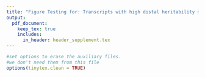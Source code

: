 ```yaml
---
title: "Figure Testing for: Transcripts with high distal heritability mediate genetic effects on complex metabolic traits"
output: 
  pdf_document:
    keep_tex: true
    includes:
      in_header: header_supplement.tex
---
```


```r
#set options to erase the auxiliary files. 
#we don't need them from this file
options(tinytex.clean = TRUE)
```

\begin{figure}[ht!]
\includegraphics[width=\textwidth]{Figures/Fig1_trait_overview.pdf} 
\caption{Clinical overview. \textbf{A.} Distributions of final body 
weight in the diversity outbred mice. Sex is indicated by color. 
The average B6 male and female adult weights at 24 weeks of 
age are indicated by blue and green bars on the x-axis. \textbf{B.} 
The distribution of final fasting glucose across the population split 
by sex. Normal, pre-diabetic, and diabetic fasting glucose levels for 
mice are shown by colored bars along the x-axis. \textbf{C.} Males 
had higher fasting blood glucose on average than females 
($p = 9.1\times10^{-15}$). \textbf{D.} The relationship between 
food consumption and body weight for both sexes. \textbf{E.} 
Relationship between body weight and fasting glucose for both 
sexes. \textbf{F.} Heritability estimates for each physiological trait. 
Bars show standard error of the estimate. \textbf{G.} Correlation 
structure between pairs of physiological traits. The lower triangle 
shows Pearson correlation coefficients between pairs of traits (r). 
The upper triangle shows the Pearson correlation coefficient (r) 
between LOD traces of pairs of traits, and diagonal shows the 
estimated heritability of each trait. BMD - bone mineral density,
WPIC - whole pancreas insulin content, Glu tAUC - glucose total area under 
the curve, HOMA IR - homeostatic measurement of insulin resistance, HOMA B - 
homeostatic measure of beta cell health, VLDL - very low-density lipoprotein,
LDL - low-density lipoprotein, IDL - intermediate density lipoprotein, 
HDL - high-density lipoprotein, TG - triglyceride.
}
\label{fig:trait_overview}
\end{figure}

\begin{figure}[ht!]
\includegraphics[width=\textwidth]{Figures/Fig2_motivation.pdf} 
\caption{Transcript heritability and trait relevance. 
\textbf{A.} Distributions of local and distal heritability 
of transcripts across the four tissues. Overall local and 
distal factors contributed equally to transcript heritability. 
The relationship between (\textbf{B.}) local and (\textbf{C.}) 
distal heritability and trait relevance across all four 
tissues. Here trait relevance is defined as the maximum 
correlation between the transcript and all traits. The upper 
and lower dashed line in each panel show the 95th and 5th 
percentile correlation. The solid line shows the mean trait 
correlation in transcripts with increasing variance explained 
either locally (B) or distally (C). Transcripts that are highly 
correlated with traits tended to have low local heritability and 
high distal heritability.}
\label{fig:motivation}
\end{figure}

\begin{figure}[ht!]
\includegraphics[width=5in]{Figures/Fig3_workflow.pdf} 
\caption{High-dimensional mediation. \textbf{A.} Workflow 
indicating major steps of high-dimensional mediation. The 
genotype, transcriptome, and phenotype matrices were 
kernelized to yield single matrices representing the 
relationships between all individuals for each data modality 
($G_K$ = genome kernel, $T_K$ = transcriptome kernel; 
$P_K$ = phenome kernel). High-dimensional mediation 
was applied to these matrices to maximize the direct path 
$G \rightarrow T \rightarrow P$, the mediating pathway 
(arrows), while simultaneously minimizing the direct $G 
\rightarrow P$ pathway (dotted line). The composite 
vectors that resulted from high-dimensional mediation 
were $G_c$, $T_C$, and $P_C$. The partial correlations 
$\rho$ between these vectors indicated perfect mediation. 
Transcript and trait loadings were calculated as described 
in the methods. \textbf{B.} The null distribution of the path 
coefficient derived from 10,000 permutations. The observed model
(red) is compared to models derived from exclusively distal 
(gray) or local genetic effects (brown). The similarity of 
the observed and distal models indicates the full model is 
dominated by distal genetic effects. \textbf{C.} 
The null distribution of the $G_C$-$T_C$ correlation vs. 
the $T_C$-$P_C$ correlation. Comparisons are shown 
to the observed values (red), and those derived from the 
distal-only model (gray) and the local-only model (brown).
}
\label{fig:workflow}
\end{figure}

\begin{figure}[ht!]
\includegraphics[width=\textwidth]{Figures/Fig4_interpretation.pdf} 
\caption{Interpretation of loadings. \textbf{A.} Loadings across traits. 
Body weight and insulin resistance contributed the most 
to the composite trait. \textbf{B.} Phenotype scores across 
individuals. Individuals with large positive phenotype scores 
had higher body weight and insulin resistance than average. 
Individuals with large negative phenotype scores had lower 
body weight and insulin resistance than average. \textbf{C.} 
Distribution of transcript loadings in adipose tissue. For transcripts 
with large positive loadings, higher expression was associated with 
higher phenotype scores. For transcripts with large negative 
loadings, higher expression was associated with lower phenotype 
scores. \textbf{D.} Distributions of loadings across tissues compared 
to null distributions. Shaded areas represent loadings that were more 
extreme than the null distribution. Numbers indicate how many 
transcripts had loadings above and below the extremes of the null. 
Transcripts in adipose tissue had the most extreme loadings indicating 
that transcripts in adipose tissue were the best mediators of the genetic 
effects on body weight and insulin resistance. \textbf{E.} Scatter plots 
showing correlations between composite vectors for the genome 
($G_C$), the transcriptome ($T_C$), and the phenome ($P_C$). The 
$G_C$ - $T_C$ correlation is high, the $T_C$ - $P_C$ correlation is 
high, and there is no significant correlation between $G_C$ and $P_C$. 
This correlation structure is consistent with perfect mediation. Source 
data are provided as a Source Data file.
}
\label{fig:interpretation}
\end{figure}

\begin{figure}[ht!]
\includegraphics[width=\textwidth]{Figures/Fig5_loading_heritability.pdf} 
\caption{Transcripts with high loadings have high distal heritability 
and literature support (bolded gene names). Each panel has a bar plot 
showing the loadings of transcripts selected by different criteria. Bar color indicates the 
tissue of origin. The heat map shows the local (L - left) and distal 
(D - right) heritability of each transcript. \textbf{A.} Loadings for 
the 10 transcripts with the largest positive loadings and the 10 
transcripts with the largest negative loadings for each tissue. 
Distal heritability was significantly higher than local heritability 
(t-test $p < 2.2^{-16}$). \textbf{B.} Loadings of TWAS candidates 
with the 10 largest positive correlations with traits and the largest 
negative correlations with traits across all four tissues. Local and 
distal heritability were not significantly different for this group 
(t-test $p = 0.77$). \textbf{C.} The transcripts with the largest 
local heritability (top 20) across all four tissues. Local heritability 
was significantly higher than distal heritability of these genes (t-test 
$p < 2.2^{-16}$)
}
\label{fig:loading_heritability}
\end{figure}

\begin{figure}[ht!]
\includegraphics[width=\textwidth]{Figures/Fig6_TOA.pdf} 
\caption{Tissue-specific transcriptional programs were associated 
with obesity and insulin resistance. \textbf{A} Heat map showing 
the loadings of all transcripts with loadings greater than 2.5 
standard deviations from the mean in any tissue. The heat map was 
clustered using k medoid clustering. Functional enrichments of each 
cluster are indicated along the left margin. \textbf{B} Loadings for 
\textit{Pparg} in different tissues. \textbf{C} Local and distal of 
\textit{Pparg} expression in different tissues.
}
\label{fig:toa}
\end{figure}

\begin{figure}[ht!]
\includegraphics[width=\textwidth]{Figures/Fig7_CC_Prediction.pdf} 
\caption{Transcription, but not local genotype, predicts 
phenotype in the CC-RIX. \textbf{A.} Workflow showing procedure 
for translating HDMA results to an independent population of mice. 
\textbf{B.} Relationships between the predicted metabolic disease
index (MDI) and measured body weight in the CC-RIX. The left column 
shows the predictions using measured transcripts. The right column 
shows the prediction using transcript levels imputed from local 
genotype. Gray boxes indicate measured quantities, and blue boxes 
indicate calculated quantities. The dots in each panel represent 
individual CC-RIX strains. The gray lines show the standard deviation 
on body weight for the strain.
}
\label{fig:cc_prediction}
\end{figure}

\begin{figure}[ht!]
\includegraphics[width=\textwidth]{Figures/Fig8_Human_Translation.pdf} 
\caption{HDMA results translate to humans. \textbf{A.} Distribution of 
loadings for cell-type-specific transcripts in adipose tissue. \textbf{B.} 
Distribution of loadings for cell-type-specific transcripts in pancreatic 
islets. \textbf{C.} Null distributions for the mean loading of 
randomly selected transcripts in each cell type compared with the observed 
mean loading of each group of transcripts (red asterisk). \textbf{D.} 
Predictions of metabolic phenotypes in four adipose transcription data 
sets downloaded from GEO. In each study the obese/diabetic patients were 
predicted to have greater MDI than the lean/non-diabetic 
patients based on the HDMA results from DO mice.
}
\label{fig:human_translation}
\end{figure}